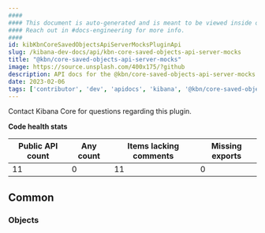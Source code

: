 ```yaml
---
####
#### This document is auto-generated and is meant to be viewed inside our experimental, new docs system.
#### Reach out in #docs-engineering for more info.
####
id: kibKbnCoreSavedObjectsApiServerMocksPluginApi
slug: /kibana-dev-docs/api/kbn-core-saved-objects-api-server-mocks
title: "@kbn/core-saved-objects-api-server-mocks"
image: https://source.unsplash.com/400x175/?github
description: API docs for the @kbn/core-saved-objects-api-server-mocks plugin
date: 2023-02-06
tags: ['contributor', 'dev', 'apidocs', 'kibana', '@kbn/core-saved-objects-api-server-mocks']
---
```




Contact Kibana Core for questions regarding this plugin.

**Code health stats**

| Public API count  | Any count | Items lacking comments | Missing exports |
|-------------------|-----------|------------------------|-----------------|
| 11 | 0 | 11 | 0 |

## Common

### Objects
<DocDefinitionList data={kbnCoreSavedObjectsApiServerMocksObj.common.objects}/>

